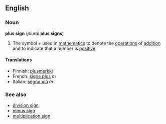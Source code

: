 ==English==
===Noun===
'''plus sign''' (''plural'' '''plus signs''')

#The symbol + used in [[mathematics]] to denote the [[operation]]s of [[addition]] and to indicate that a number is [[positive]].

====Translations====
*Finnish: [[plusmerkki]]
*French: [[signe plus]] ''m''
*Italian: [[segno più]] ''m''

===See also===
*[[division sign]]
*[[minus sign]]
*[[multiplication sign]]

<!-- Please note the following when editing this page:

* A plus sign is a mathematical symbol, not a punctuation mark.

-->